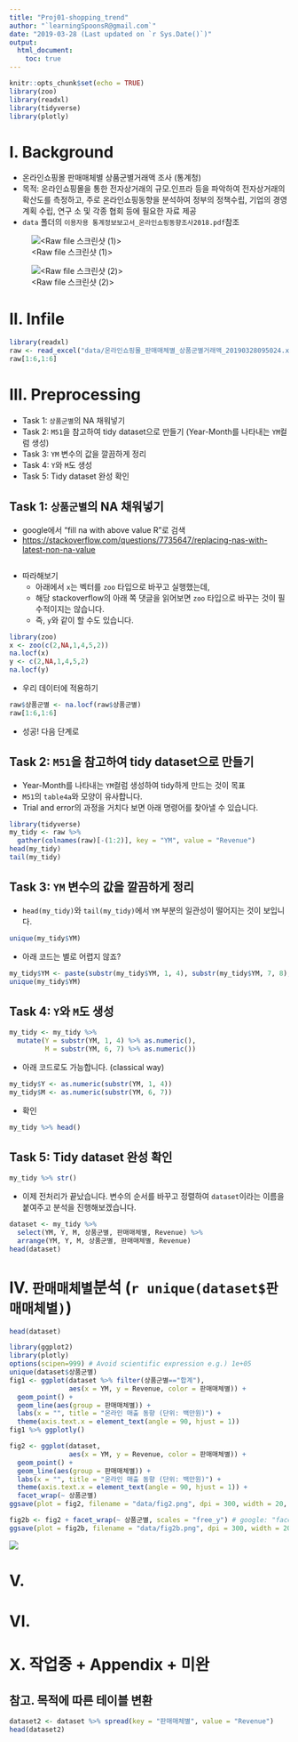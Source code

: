 ```yaml
---
title: "Proj01-shopping_trend"
author: "`learningSpoonsR@gmail.com`"
date: "2019-03-28 (Last updated on `r Sys.Date()`)"
output: 
  html_document:
    toc: true 
---
```


```r
knitr::opts_chunk$set(echo = TRUE)
library(zoo)
library(readxl)
library(tidyverse)
library(plotly)
```

# I. Background  

+ 온라인쇼핑몰 판매매체별 상품군별거래액 조사 (통계청)  
+ 목적: 온라인쇼핑몰을 통한 전자상거래의 규모․인프라 등을 파악하여 전자상거래의 확산도를
측정하고, 주로 온라인쇼핑동향을 분석하여 정부의 정책수립, 기업의 경영계획 수립, 연구
소 및 각종 협회 등에 필요한 자료 제공
+ `data` 폴더의 `이용자용 통계정보보고서_온라인쇼핑동향조사2018.pdf`참조  

![<Raw file 스크린샷 (1)>](data/raw_sc1.png)  

![<Raw file 스크린샷 (2)>](data/raw_sc2.png)  

# II. Infile  

```r
library(readxl)
raw <- read_excel("data/온라인쇼핑몰_판매매체별_상품군별거래액_20190328095024.xlsx", sheet = "데이터")
raw[1:6,1:6]
```

# III. Preprocessing 

+ Task 1: `상품군별`의 NA 채워넣기 
+ Task 2: `M51`을 참고하여 tidy dataset으로 만들기 (Year-Month를 나타내는 `YM`컬럼 생성) 
+ Task 3: `YM` 변수의 값을 깔끔하게 정리 
+ Task 4: `Y`와 `M`도 생성  
+ Task 5: Tidy dataset 완성 확인 

## Task 1: `상품군별`의 NA 채워넣기  

+ google에서 "fill na with above value R"로 검색  
+ <https://stackoverflow.com/questions/7735647/replacing-nas-with-latest-non-na-value>  
  
![<Stackoverflow 스크린샷>](data/help_1.png)  

+ 따라해보기 
  + 아래에서 `x`는 벡터를 `zoo` 타입으로 바꾸고 실행했는데, 
  + 해당 stackoverflow의 아래 쪽 댓글을 읽어보면 `zoo` 타입으로 바꾸는 것이 필수적이지는 않습니다. 
  + 즉, `y`와 같이 할 수도 있습니다. 

```r
library(zoo)
x <- zoo(c(2,NA,1,4,5,2))
na.locf(x)
y <- c(2,NA,1,4,5,2)
na.locf(y)
```

+ 우리 데이터에 적용하기 

```r
raw$상품군별 <- na.locf(raw$상품군별)
raw[1:6,1:6]
```

+ 성공! 다음 단계로 

## Task 2: `M51`을 참고하여 tidy dataset으로 만들기 

+ Year-Month를 나타내는 `YM`컬럼 생성하여 tidy하게 만드는 것이 목표 
+ `M51`의 `table4a`와 모양이 유사합니다.  
+ Trial and error의 과정을 거치다 보면 아래 명령어를 찾아낼 수 있습니다. 

```r
library(tidyverse)
my_tidy <- raw %>%
  gather(colnames(raw)[-(1:2)], key = "YM", value = "Revenue")
head(my_tidy)
tail(my_tidy)
```

## Task 3: `YM` 변수의 값을 깔끔하게 정리  

+ `head(my_tidy)`와 `tail(my_tidy)`에서 `YM` 부분의 일관성이 떨어지는 것이 보입니다. 

```r
unique(my_tidy$YM)
```

+ 아래 코드는 별로 어렵지 않죠?  

```r
my_tidy$YM <- paste(substr(my_tidy$YM, 1, 4), substr(my_tidy$YM, 7, 8), sep = "-")
unique(my_tidy$YM)
```

## Task 4: `Y`와 `M`도 생성  

```r
my_tidy <- my_tidy %>%
  mutate(Y = substr(YM, 1, 4) %>% as.numeric(),
         M = substr(YM, 6, 7) %>% as.numeric())
```

+ 아래 코드로도 가능합니다. (classical way)  

```r
my_tidy$Y <- as.numeric(substr(YM, 1, 4))
my_tidy$M <- as.numeric(substr(YM, 6, 7))
```

+ 확인  

```r
my_tidy %>% head()
```

## Task 5: Tidy dataset 완성 확인    

```r
my_tidy %>% str()
```

+ 이제 전처리가 끝났습니다. 변수의 순서를 바꾸고 정렬하여 `dataset`이라는 이름을 붙여주고 분석을 진행해보겠습니다. 

```r
dataset <- my_tidy %>%
  select(YM, Y, M, 상품군별, 판매매체별, Revenue) %>% 
  arrange(YM, Y, M, 상품군별, 판매매체별, Revenue)
head(dataset)
```

# IV. `판매매체별`분석 (``r unique(dataset$판매매체별)``)  

```r
head(dataset)
```

```r
library(ggplot2)
library(plotly)
options(scipen=999) # Avoid scientific expression e.g.) 1e+05
unique(dataset$상품군별)
fig1 <- ggplot(dataset %>% filter(상품군별=="합계"), 
               aes(x = YM, y = Revenue, color = 판매매체별)) + 
  geom_point() + 
  geom_line(aes(group = 판매매체별)) +
  labs(x = "", title = "온라인 매출 동향 (단위: 백만원)") +
  theme(axis.text.x = element_text(angle = 90, hjust = 1)) 
fig1 %>% ggplotly()
```

```r
fig2 <- ggplot(dataset, 
               aes(x = YM, y = Revenue, color = 판매매체별)) + 
  geom_point() + 
  geom_line(aes(group = 판매매체별)) +
  labs(x = "", title = "온라인 매출 동향 (단위: 백만원)") +
  theme(axis.text.x = element_text(angle = 90, hjust = 1)) +
  facet_wrap(~ 상품군별)
ggsave(plot = fig2, filename = "data/fig2.png", dpi = 300, width = 20, height = 10)

fig2b <- fig2 + facet_wrap(~ 상품군별, scales = "free_y") # google: "facet to have different y axis"
ggsave(plot = fig2b, filename = "data/fig2b.png", dpi = 300, width = 20, height = 10)
```

![](data/fig2b.png)
 

# V.  

# VI. 

# X. 작업중 + Appendix + 미완 

## 참고. 목적에 따른 테이블 변환   

```r
dataset2 <- dataset %>% spread(key = "판매매체별", value = "Revenue")
head(dataset2)
```
